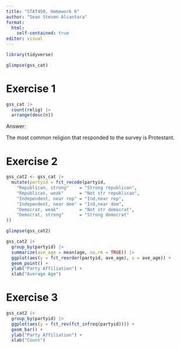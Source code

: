 ```yaml
---
title: "STAT450, Homework 6"
author: "Sean Steven Alcantara"
format: 
  html:
    self-contained: true
editor: visual
---
```


```r
library(tidyverse)
```

```r
glimpse(gss_cat)
```

# Exercise 1

```r
gss_cat |> 
  count(relig) |> 
  arrange(desc(n))
```

Answer:

The most common religion that responded to the survey is Protestant.

# Exercise 2

```r
gss_cat2 <- gss_cat |>
  mutate(partyid = fct_recode(partyid,
    "Republican, strong"    = "Strong republican",
    "Republican, weak"      = "Not str republican",
    "Independent, near rep" = "Ind,near rep",
    "Independent, near dem" = "Ind,near dem",
    "Democrat, weak"        = "Not str democrat",
    "Democrat, strong"      = "Strong democrat"
))
```

```r
glimpse(gss_cat2)
```

```r
gss_cat2 |> 
  group_by(partyid) |> 
  summarize(ave_age = mean(age, na.rm = TRUE)) |> 
  ggplot(aes(y = fct_reorder(partyid, ave_age), x = ave_age)) +
  geom_point() +
  ylab("Party Affiliation") +
  xlab("Average Age")
```

# Exercise 3

```r
gss_cat2 |> 
  group_by(partyid) |> 
  ggplot(aes(y = fct_rev(fct_infreq(partyid)))) +
  geom_bar() +
  ylab("Party Affiliation") +
  xlab("Count")
```
